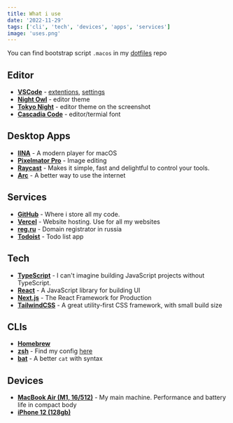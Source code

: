 ```yaml
---
title: What i use
date: '2022-11-29'
tags: ['cli', 'tech', 'devices', 'apps', 'services']
image: 'uses.png'
---
```


You can find bootstrap script `.macos` in my
[dotfiles](https://github.com/idm1try/dotfiles/tree/main/.macos) repo

## Editor

- [**VSCode**](https://code.visualstudio.com) -
  [extentions](https://github.com/idm1try/dotfiles/#vscode-extensions),
  [settings](https://github.com/idm1try/dotfiles/tree/main/settings.json)
- [**Night Owl**](https://marketplace.visualstudio.com/items?itemName=sdras.night-owl) -
  editor theme
- [**Tokyo Night**](https://marketplace.visualstudio.com/items?itemName=enkia.tokyo-night) -
  editor theme on the screenshot
- [**Cascadia Code**](https://github.com/microsoft/cascadia-code) -
  editor/termial font

## Desktop Apps

- [**IINA**](https://iina.io) - A modern player for macOS
- [**Pixelmator Pro**](https://www.pixelmator.com/pro) - Image editing
- [**Raycast**](https://www.raycast.com) - Makes it simple, fast and delightful
  to control your tools.
- [**Arc**](https://arc.net) - A better way to use the internet

## Services

- [**GitHub**](https://github.com) - Where i store all my code.
- [**Vercel**](https://vercel.com) - Website hosting. Use for all my websites
- [**reg.ru**](https://reg.ru) - Domain registrator in russia
- [**Todoist**](https://todoist.com) - Todo list app

## Tech

- [**TypeScript**](https://www.typescriptlang.org) - I can't imagine building
  JavaScript projects without TypeScript.
- [**React**](https://reactjs.org) - A JavaScript library for building UI
- [**Next.js**](https://nextjs.org) - The React Framework for Production
- [**TailwindCSS**](https://tailwindcss.com) - A great utility-first CSS
  framework, with small build size

## CLIs

- [**Homebrew**](https://brew.sh)
- [**zsh**](https://zsh.org) - Find my config
  [here](https://github.com/idm1try/dotfiles/tree/main/.zshrc)
- [**bat**](https://github.com/sharkdp/bat) - A better `cat` with syntax

## Devices

- [**MacBook Air (M1, 16/512)**](https://www.apple.com/shop/buy-mac/macbook-air/m1-chip) -
  My main machine. Performance and battery life in compact body
- [**iPhone 12 (128gb)**](https://www.apple.com/shop/buy-iphone/iphone-12)
